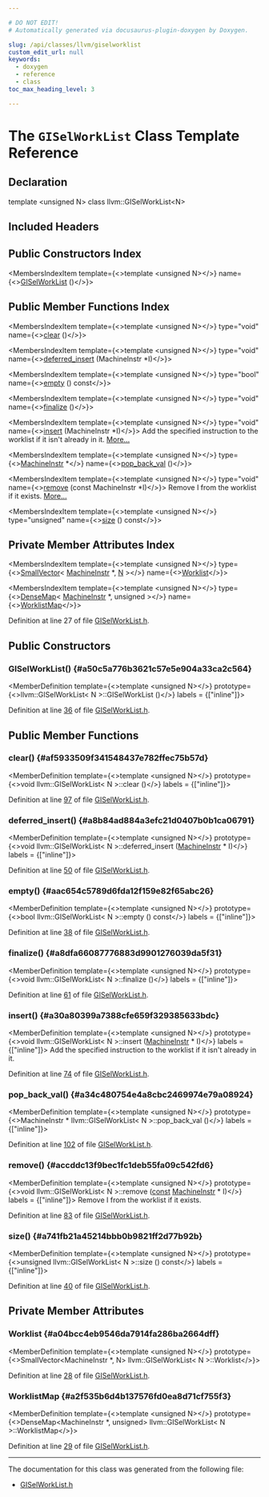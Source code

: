 ```yaml
---

# DO NOT EDIT!
# Automatically generated via docusaurus-plugin-doxygen by Doxygen.

slug: /api/classes/llvm/giselworklist
custom_edit_url: null
keywords:
  - doxygen
  - reference
  - class
toc_max_heading_level: 3

---
```





# The `GISelWorkList` Class Template Reference

<DoxygenPage pluginConfig={pluginConfig}>



## Declaration

<CodeBlock>template &lt;unsigned N&gt;
class llvm::GISelWorkList&lt;N&gt;</CodeBlock>

## Included Headers

<IncludesList>
<IncludesListItem
  filePath="llvm/CodeGen/GlobalISel/GISelWorkList.h"
  permalink="/docs/api/files/include/include/llvm/include/llvm/codegen/include/llvm/codegen/globalisel/giselworklist-h"
  isLocal="true" />
</IncludesList>

## Public Constructors Index

<MembersIndex>

<MembersIndexItem
  template={<>template &lt;unsigned N&gt;</>}
  name={<><a href="#a50c5a776b3621c57e5e904a33ca2c564">GISelWorkList</a> ()</>}>
</MembersIndexItem>

</MembersIndex>

## Public Member Functions Index

<MembersIndex>

<MembersIndexItem
  template={<>template &lt;unsigned N&gt;</>}
  type="void"
  name={<><a href="#af5933509f341548437e782ffec75b57d">clear</a> ()</>}>
</MembersIndexItem>

<MembersIndexItem
  template={<>template &lt;unsigned N&gt;</>}
  type="void"
  name={<><a href="#a8b84ad884a3efc21d0407b0b1ca06791">deferred&#95;insert</a> (MachineInstr &#42;I)</>}>
</MembersIndexItem>

<MembersIndexItem
  template={<>template &lt;unsigned N&gt;</>}
  type="bool"
  name={<><a href="#aac654c5789d6fda12f159e82f65abc26">empty</a> () const</>}>
</MembersIndexItem>

<MembersIndexItem
  template={<>template &lt;unsigned N&gt;</>}
  type="void"
  name={<><a href="#a8dfa66087776883d9901276039da5f31">finalize</a> ()</>}>
</MembersIndexItem>

<MembersIndexItem
  template={<>template &lt;unsigned N&gt;</>}
  type="void"
  name={<><a href="#a30a80399a7388cfe659f329385633bdc">insert</a> (MachineInstr &#42;I)</>}>
Add the specified instruction to the worklist if it isn&#39;t already in it. <a href="#a30a80399a7388cfe659f329385633bdc">More...</a>
</MembersIndexItem>

<MembersIndexItem
  template={<>template &lt;unsigned N&gt;</>}
  type={<><a href="/docs/api/classes/llvm/machineinstr">MachineInstr</a> &#42;</>}
  name={<><a href="#a34c480754e4a8cbc2469974e79a08924">pop&#95;back&#95;val</a> ()</>}>
</MembersIndexItem>

<MembersIndexItem
  template={<>template &lt;unsigned N&gt;</>}
  type="void"
  name={<><a href="#accddc13f9bec1fc1deb55fa09c542fd6">remove</a> (const MachineInstr &#42;I)</>}>
Remove I from the worklist if it exists. <a href="#accddc13f9bec1fc1deb55fa09c542fd6">More...</a>
</MembersIndexItem>

<MembersIndexItem
  template={<>template &lt;unsigned N&gt;</>}
  type="unsigned"
  name={<><a href="#a741fb21a45214bbb0b9821ff2d77b92b">size</a> () const</>}>
</MembersIndexItem>

</MembersIndex>

## Private Member Attributes Index

<MembersIndex>

<MembersIndexItem
  template={<>template &lt;unsigned N&gt;</>}
  type={<><a href="/docs/api/classes/llvm/smallvector">SmallVector</a>&lt; <a href="/docs/api/classes/llvm/machineinstr">MachineInstr</a> &#42;, <a href="/docs/api/files/lib/lib/support/regcomp-c/#a0240ac851181b84ac374872dc5434ee4">N</a> &gt;</>}
  name={<><a href="#a04bcc4eb9546da7914fa286ba2664dff">Worklist</a></>}>
</MembersIndexItem>

<MembersIndexItem
  template={<>template &lt;unsigned N&gt;</>}
  type={<><a href="/docs/api/classes/llvm/densemap">DenseMap</a>&lt; <a href="/docs/api/classes/llvm/machineinstr">MachineInstr</a> &#42;, unsigned &gt;</>}
  name={<><a href="#a2f535b6d4b137576fd0ea8d71cf755f3">WorklistMap</a></>}>
</MembersIndexItem>

</MembersIndex>


Definition at line 27 of file <a href="/docs/api/files/include/include/llvm/include/llvm/codegen/include/llvm/codegen/globalisel/giselworklist-h">GISelWorkList.h</a>.

<SectionDefinition>

## Public Constructors

### GISelWorkList() {#a50c5a776b3621c57e5e904a33ca2c564}

<MemberDefinition
  template={<>template &lt;unsigned N&gt;</>}
  prototype={<>llvm::GISelWorkList&lt; N &gt;::GISelWorkList ()</>}
  labels = {["inline"]}>

Definition at line <a href="/docs/api/files/include/include/llvm/include/llvm/codegen/include/llvm/codegen/globalisel/giselworklist-h/#l00036">36</a> of file <a href="/docs/api/files/include/include/llvm/include/llvm/codegen/include/llvm/codegen/globalisel/giselworklist-h">GISelWorkList.h</a>.
</MemberDefinition>

</SectionDefinition>

<SectionDefinition>

## Public Member Functions

### clear() {#af5933509f341548437e782ffec75b57d}

<MemberDefinition
  template={<>template &lt;unsigned N&gt;</>}
  prototype={<>void llvm::GISelWorkList&lt; N &gt;::clear ()</>}
  labels = {["inline"]}>

Definition at line <a href="/docs/api/files/include/include/llvm/include/llvm/codegen/include/llvm/codegen/globalisel/giselworklist-h/#l00097">97</a> of file <a href="/docs/api/files/include/include/llvm/include/llvm/codegen/include/llvm/codegen/globalisel/giselworklist-h">GISelWorkList.h</a>.
</MemberDefinition>

### deferred&#95;insert() {#a8b84ad884a3efc21d0407b0b1ca06791}

<MemberDefinition
  template={<>template &lt;unsigned N&gt;</>}
  prototype={<>void llvm::GISelWorkList&lt; N &gt;::deferred&#95;insert (<a href="/docs/api/classes/llvm/machineinstr">MachineInstr</a> &#42; I)</>}
  labels = {["inline"]}>

Definition at line <a href="/docs/api/files/include/include/llvm/include/llvm/codegen/include/llvm/codegen/globalisel/giselworklist-h/#l00050">50</a> of file <a href="/docs/api/files/include/include/llvm/include/llvm/codegen/include/llvm/codegen/globalisel/giselworklist-h">GISelWorkList.h</a>.
</MemberDefinition>

### empty() {#aac654c5789d6fda12f159e82f65abc26}

<MemberDefinition
  template={<>template &lt;unsigned N&gt;</>}
  prototype={<>bool llvm::GISelWorkList&lt; N &gt;::empty () const</>}
  labels = {["inline"]}>

Definition at line <a href="/docs/api/files/include/include/llvm/include/llvm/codegen/include/llvm/codegen/globalisel/giselworklist-h/#l00038">38</a> of file <a href="/docs/api/files/include/include/llvm/include/llvm/codegen/include/llvm/codegen/globalisel/giselworklist-h">GISelWorkList.h</a>.
</MemberDefinition>

### finalize() {#a8dfa66087776883d9901276039da5f31}

<MemberDefinition
  template={<>template &lt;unsigned N&gt;</>}
  prototype={<>void llvm::GISelWorkList&lt; N &gt;::finalize ()</>}
  labels = {["inline"]}>

Definition at line <a href="/docs/api/files/include/include/llvm/include/llvm/codegen/include/llvm/codegen/globalisel/giselworklist-h/#l00061">61</a> of file <a href="/docs/api/files/include/include/llvm/include/llvm/codegen/include/llvm/codegen/globalisel/giselworklist-h">GISelWorkList.h</a>.
</MemberDefinition>

### insert() {#a30a80399a7388cfe659f329385633bdc}

<MemberDefinition
  template={<>template &lt;unsigned N&gt;</>}
  prototype={<>void llvm::GISelWorkList&lt; N &gt;::insert (<a href="/docs/api/classes/llvm/machineinstr">MachineInstr</a> &#42; I)</>}
  labels = {["inline"]}>
Add the specified instruction to the worklist if it isn&#39;t already in it.

Definition at line <a href="/docs/api/files/include/include/llvm/include/llvm/codegen/include/llvm/codegen/globalisel/giselworklist-h/#l00074">74</a> of file <a href="/docs/api/files/include/include/llvm/include/llvm/codegen/include/llvm/codegen/globalisel/giselworklist-h">GISelWorkList.h</a>.
</MemberDefinition>

### pop&#95;back&#95;val() {#a34c480754e4a8cbc2469974e79a08924}

<MemberDefinition
  template={<>template &lt;unsigned N&gt;</>}
  prototype={<>MachineInstr &#42; llvm::GISelWorkList&lt; N &gt;::pop&#95;back&#95;val ()</>}
  labels = {["inline"]}>

Definition at line <a href="/docs/api/files/include/include/llvm/include/llvm/codegen/include/llvm/codegen/globalisel/giselworklist-h/#l00102">102</a> of file <a href="/docs/api/files/include/include/llvm/include/llvm/codegen/include/llvm/codegen/globalisel/giselworklist-h">GISelWorkList.h</a>.
</MemberDefinition>

### remove() {#accddc13f9bec1fc1deb55fa09c542fd6}

<MemberDefinition
  template={<>template &lt;unsigned N&gt;</>}
  prototype={<>void llvm::GISelWorkList&lt; N &gt;::remove (<a href="/docs/api/files/lib/lib/target/lib/target/aarch64/aarch64promoteconstant-cpp/#a90f8350fecae261c25be85d38b451bff">const</a> <a href="/docs/api/classes/llvm/machineinstr">MachineInstr</a> &#42; I)</>}
  labels = {["inline"]}>
Remove I from the worklist if it exists.

Definition at line <a href="/docs/api/files/include/include/llvm/include/llvm/codegen/include/llvm/codegen/globalisel/giselworklist-h/#l00083">83</a> of file <a href="/docs/api/files/include/include/llvm/include/llvm/codegen/include/llvm/codegen/globalisel/giselworklist-h">GISelWorkList.h</a>.
</MemberDefinition>

### size() {#a741fb21a45214bbb0b9821ff2d77b92b}

<MemberDefinition
  template={<>template &lt;unsigned N&gt;</>}
  prototype={<>unsigned llvm::GISelWorkList&lt; N &gt;::size () const</>}
  labels = {["inline"]}>

Definition at line <a href="/docs/api/files/include/include/llvm/include/llvm/codegen/include/llvm/codegen/globalisel/giselworklist-h/#l00040">40</a> of file <a href="/docs/api/files/include/include/llvm/include/llvm/codegen/include/llvm/codegen/globalisel/giselworklist-h">GISelWorkList.h</a>.
</MemberDefinition>

</SectionDefinition>

<SectionDefinition>

## Private Member Attributes

### Worklist {#a04bcc4eb9546da7914fa286ba2664dff}

<MemberDefinition
  template={<>template &lt;unsigned N&gt;</>}
  prototype={<>SmallVector&lt;MachineInstr &#42;, N&gt; llvm::GISelWorkList&lt; N &gt;::Worklist</>}>

Definition at line <a href="/docs/api/files/include/include/llvm/include/llvm/codegen/include/llvm/codegen/globalisel/giselworklist-h/#l00028">28</a> of file <a href="/docs/api/files/include/include/llvm/include/llvm/codegen/include/llvm/codegen/globalisel/giselworklist-h">GISelWorkList.h</a>.
</MemberDefinition>

### WorklistMap {#a2f535b6d4b137576fd0ea8d71cf755f3}

<MemberDefinition
  template={<>template &lt;unsigned N&gt;</>}
  prototype={<>DenseMap&lt;MachineInstr &#42;, unsigned&gt; llvm::GISelWorkList&lt; N &gt;::WorklistMap</>}>

Definition at line <a href="/docs/api/files/include/include/llvm/include/llvm/codegen/include/llvm/codegen/globalisel/giselworklist-h/#l00029">29</a> of file <a href="/docs/api/files/include/include/llvm/include/llvm/codegen/include/llvm/codegen/globalisel/giselworklist-h">GISelWorkList.h</a>.
</MemberDefinition>

</SectionDefinition>

<hr/>

The documentation for this class was generated from the following file:

<ul>
<li><a href="/docs/api/files/include/include/llvm/include/llvm/codegen/include/llvm/codegen/globalisel/giselworklist-h">GISelWorkList.h</a></li>
</ul>

</DoxygenPage>
